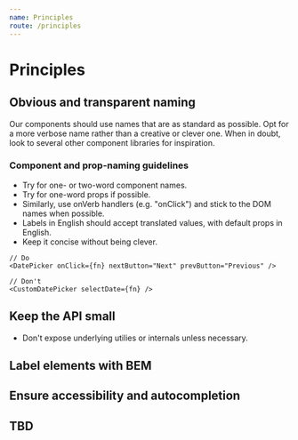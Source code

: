 ```yaml
---
name: Principles
route: /principles
---
```


# Principles

## Obvious and transparent naming

Our components should use names that are as standard as possible.  Opt for a
more verbose name rather than a creative or clever one. When in doubt, look to
several other component libraries for inspiration.

### Component and prop-naming guidelines

- Try for one- or two-word component names.
- Try for one-word props if possible.
- Similarly, use onVerb handlers (e.g. "onClick") and stick to the DOM names when possible.
- Labels in English should accept translated values, with default props in English.
- Keep it concise without being clever.

```
// Do
<DatePicker onClick={fn} nextButton="Next" prevButton="Previous" />

// Don't
<CustomDatePicker selectDate={fn} />
```

## Keep the API small

- Don't expose underlying utilies or internals unless necessary.

## Label elements with BEM

## Ensure accessibility and autocompletion

## TBD
